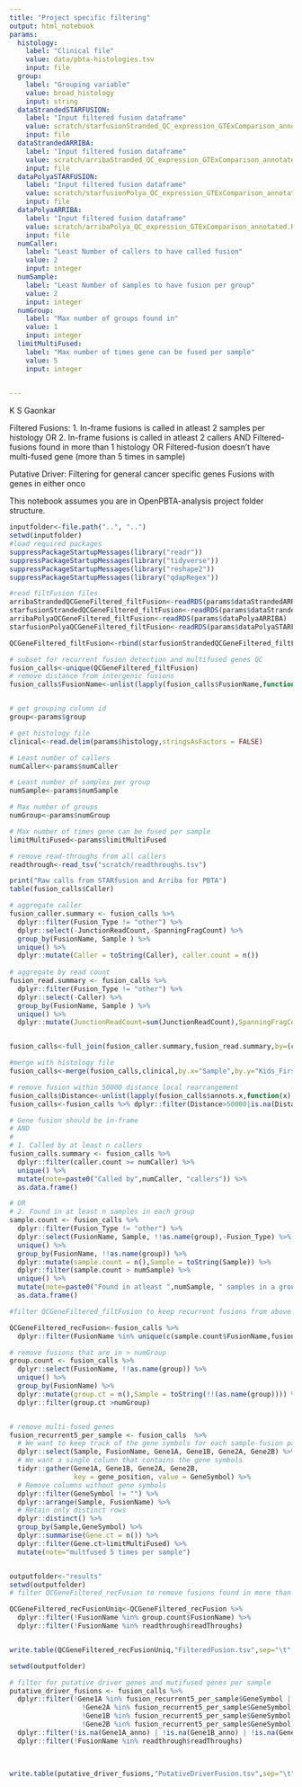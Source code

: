 ```yaml
---
title: "Project specific filtering"
output: html_notebook
params:
  histology:
    label: "Clinical file" 
    value: data/pbta-histologies.tsv
    input: file
  group:
    label: "Grouping variable"
    value: broad_histology
    input: string
  dataStrandedSTARFUSION:
    label: "Input filtered fusion dataframe"
    value: scratch/starfusionStranded_QC_expression_GTExComparison_annotated.RDS
    input: file
  dataStrandedARRIBA:
    label: "Input filtered fusion dataframe"
    value: scratch/arribaStranded_QC_expression_GTExComparison_annotated.RDS
    input: file
  dataPolyaSTARFUSION:
    label: "Input filtered fusion dataframe"
    value: scratch/starfusionPolya_QC_expression_GTExComparison_annotated.RDS
    input: file
  dataPolyaARRIBA:
    label: "Input filtered fusion dataframe"
    value: scratch/arribaPolya_QC_expression_GTExComparison_annotated.RDS
    input: file    
  numCaller:
    label: "Least Number of callers to have called fusion"
    value: 2
    input: integer
  numSample:
    label: "Least Number of samples to have fusion per group"
    value: 2
    input: integer
  numGroup:
    label: "Max number of groups found in"
    value: 1
    input: integer
  limitMultiFused:
    label: "Max number of times gene can be fused per sample"
    value: 5
    input: integer     

    
---
```


K S Gaonkar

Filtered Fusions:
1. In-frame fusions is called in atleast 2 samples per histology OR
2. In-frame fusions is called in atleast 2 callers 
AND
Filtered-fusions found in more than 1 histology OR
Filtered-fusion doesn't have multi-fused gene (more than 5 times in sample)

Putative Driver:
Filtering for general cancer specific genes
Fusions with genes in either onco

This notebook assumes you are in OpenPBTA-analysis project folder structure.


```r
inputfolder<-file.path("..", "..")
setwd(inputfolder)
#load required packages
suppressPackageStartupMessages(library("readr"))
suppressPackageStartupMessages(library("tidyverse"))
suppressPackageStartupMessages(library("reshape2"))
suppressPackageStartupMessages(library("qdapRegex"))

#read filtFusion files
arribaStrandedQCGeneFiltered_filtFusion<-readRDS(params$dataStrandedARRIBA)
starfusionStrandedQCGeneFiltered_filtFusion<-readRDS(params$dataStrandedSTARFUSION)
arribaPolyaQCGeneFiltered_filtFusion<-readRDS(params$dataPolyaARRIBA)
starfusionPolyaQCGeneFiltered_filtFusion<-readRDS(params$dataPolyaSTARFUSION)

QCGeneFiltered_filtFusion<-rbind(starfusionStrandedQCGeneFiltered_filtFusion,arribaStrandedQCGeneFiltered_filtFusion,starfusionPolyaQCGeneFiltered_filtFusion,arribaPolyaQCGeneFiltered_filtFusion)

# subset for recurrent fusion detection and multifused genes QC
fusion_calls<-unique(QCGeneFiltered_filtFusion)
# remove distance from intergenic fusions
fusion_calls$FusionName<-unlist(lapply(fusion_calls$FusionName,function(x) rm_between(x, "(", ")", extract = F)))


# get grouping column id
group<-params$group

# get histology file
clinical<-read.delim(params$histology,stringsAsFactors = FALSE)

# Least number of callers
numCaller<-params$numCaller

# Least number of samples per group
numSample<-params$numSample

# Max number of groups 
numGroup<-params$numGroup

# Max number of times gene can be fused per sample
limitMultiFused<-params$limitMultiFused

# remove read-throughs from all callers
readthrough<-read_tsv("scratch/readthroughs.tsv")

print("Raw calls from STARfusion and Arriba for PBTA")
table(fusion_calls$Caller)
```


```r

# aggregate caller 
fusion_caller.summary <- fusion_calls %>%
  dplyr::filter(Fusion_Type != "other") %>%
  dplyr::select(-JunctionReadCount,-SpanningFragCount) %>%
  group_by(FusionName, Sample ) %>%
  unique() %>%
  dplyr::mutate(Caller = toString(Caller), caller.count = n())
  
# aggregate by read count
fusion_read.summary <- fusion_calls %>%
  dplyr::filter(Fusion_Type != "other") %>%
  dplyr::select(-Caller) %>%
  group_by(FusionName, Sample ) %>%
  unique() %>%
  dplyr::mutate(JunctionReadCount=sum(JunctionReadCount),SpanningFragCount=sum(SpanningFragCount))


fusion_calls<-full_join(fusion_caller.summary,fusion_read.summary,by=(c("Sample","FusionName","Fusion_Type","Gene1A","Gene2A","Gene1B","Gene2B","Gene1A_anno","Gene1B_anno", "Gene2A_anno", "Gene2B_anno", "Fusion_anno")))

#merge with histology file
fusion_calls<-merge(fusion_calls,clinical,by.x="Sample",by.y="Kids_First_Biospecimen_ID")

# remove fusion within 50000 distance local rearrangement
fusion_calls$Distance<-unlist(lapply(fusion_calls$annots.x,function(x) ex_between(x, "LOCAL_REARRANGEMENT:-:[", "]")[[1]]))
fusion_calls<-fusion_calls %>% dplyr::filter(Distance>50000|is.na(Distance))

```


```r
# Gene fusion should be in-frame
# AND
#
# 1. Called by at least n callers
fusion_calls.summary <- fusion_calls %>%
  dplyr::filter(caller.count >= numCaller) %>%
  unique() %>%
  mutate(note=paste0("Called by",numCaller, "callers")) %>%
  as.data.frame()

# OR
# 2. Found in at least n samples in each group
sample.count <- fusion_calls %>%
  dplyr::filter(Fusion_Type != "other") %>%
  dplyr::select(FusionName, Sample, !!as.name(group),-Fusion_Type) %>%
  unique() %>%
  group_by(FusionName, !!as.name(group)) %>%
  dplyr::mutate(sample.count = n(),Sample = toString(Sample)) %>%
  dplyr::filter(sample.count > numSample) %>%
  unique() %>%
  mutate(note=paste0("Found in atleast ",numSample, " samples in a group")) %>%
  as.data.frame()


```



```r
#filter QCGeneFiltered_filtFusion to keep recurrent fusions from above sample.count and fusion_calls.summary

QCGeneFiltered_recFusion<-fusion_calls %>%
  dplyr::filter(FusionName %in% unique(c(sample.count$FusionName,fusion_calls.summary$FusionName)))

```





```r
# remove fusions that are in > numGroup
group.count <- fusion_calls %>%
  dplyr::select(FusionName, !!as.name(group)) %>%
  unique() %>%
  group_by(FusionName) %>%
  dplyr::mutate(group.ct = n(),Sample = toString(!!(as.name(group)))) %>%
  dplyr::filter(group.ct >numGroup)


# remove multi-fused genes
fusion_recurrent5_per_sample <- fusion_calls  %>%
  # We want to keep track of the gene symbols for each sample-fusion pair
  dplyr::select(Sample, FusionName, Gene1A, Gene1B, Gene2A, Gene2B) %>%
  # We want a single column that contains the gene symbols
  tidyr::gather(Gene1A, Gene1B, Gene2A, Gene2B,
                key = gene_position, value = GeneSymbol) %>%
  # Remove columns without gene symbols
  dplyr::filter(GeneSymbol != "") %>%
  dplyr::arrange(Sample, FusionName) %>%
  # Retain only distinct rows
  dplyr::distinct() %>%
  group_by(Sample,GeneSymbol) %>% 
  dplyr::summarise(Gene.ct = n()) %>% 
  dplyr::filter(Gene.ct>limitMultiFused) %>%
  mutate(note="multfused 5 times per sample")



```


```r


outputfolder<-"results"
setwd(outputfolder)
# filter QCGeneFiltered_recFusion to remove fusions found in more than 1 group 

QCGeneFiltered_recFusionUniq<-QCGeneFiltered_recFusion %>%
  dplyr::filter(!FusionName %in% group.count$FusionName) %>%
  dplyr::filter(!FusionName %in% readthrough$readThroughs)


write.table(QCGeneFiltered_recFusionUniq,"FilteredFusion.tsv",sep="\t",quote=FALSE,row.names = FALSE)

```





```r
setwd(outputfolder)

# filter for putative driver genes and mutifused genes per sample
putative_driver_fusions <- fusion_calls %>%
  dplyr::filter(!Gene1A %in% fusion_recurrent5_per_sample$GeneSymbol |
                  !Gene2A %in% fusion_recurrent5_per_sample$GeneSymbol |
                  !Gene1B %in% fusion_recurrent5_per_sample$GeneSymbol | 
                  !Gene2B %in% fusion_recurrent5_per_sample$GeneSymbol) %>%
  dplyr::filter(!is.na(Gene1A_anno) | !is.na(Gene1B_anno) | !is.na(Gene2A_anno) | !is.na(Gene2B_anno)) %>%
  dplyr::filter(!FusionName %in% readthrough$readThroughs)
  
  

write.table(putative_driver_fusions,"PutativeDriverFusion.tsv",sep="\t",quote=FALSE,row.names = FALSE)

```








